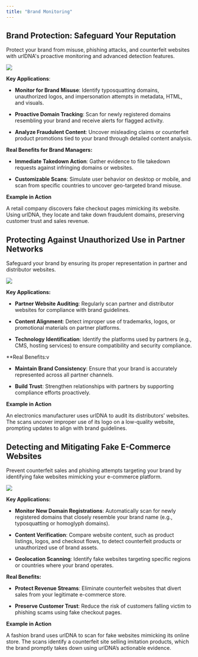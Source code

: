 ```yaml
---
title: "Brand Monitoring"
---
```


## Brand Protection: Safeguard Your Reputation

Protect your brand from misuse, phishing attacks, and counterfeit websites with urlDNA's proactive monitoring and advanced detection features.

![](/images/use-cases/brand-monitoring/brand-monitor.png)

**Key Applications**:

* **Monitor for Brand Misuse**: Identify typosquatting domains, unauthorized logos, and impersonation attempts in metadata, HTML, and visuals.

* **Proactive Domain Tracking**: Scan for newly registered domains resembling your brand and receive alerts for flagged activity.

* **Analyze Fraudulent Content**: Uncover misleading claims or counterfeit product promotions tied to your brand through detailed content analysis.

**Real Benefits for Brand Managers:**

* **Immediate Takedown Action**: Gather evidence to file takedown requests against infringing domains or websites.

* **Customizable Scans**: Simulate user behavior on desktop or mobile, and scan from specific countries to uncover geo-targeted brand misuse.

**Example in Action**

<Tip>
  A retail company discovers fake checkout pages mimicking its website. Using urlDNA, they locate and take down fraudulent domains, preserving customer trust and sales revenue.
</Tip>

## Protecting Against Unauthorized Use in Partner Networks

Safeguard your brand by ensuring its proper representation in partner and distributor websites.

![](/images/use-cases/brand-monitoring/mastercard.png)

**Key Applications:**

* **Partner Website Auditing**: Regularly scan partner and distributor websites for compliance with brand guidelines.

* **Content Alignment**: Detect improper use of trademarks, logos, or promotional materials on partner platforms.

* **Technology Identification**: Identify the platforms used by partners (e.g., CMS, hosting services) to ensure compatibility and security compliance.

\*\*Real Benefits:v

* **Maintain Brand Consistency**: Ensure that your brand is accurately represented across all partner channels.

* **Build Trust**: Strengthen relationships with partners by supporting compliance efforts proactively.

**Example in Action**

<Tip>
  An electronics manufacturer uses urlDNA to audit its distributors’ websites. The scans uncover improper use of its logo on a low-quality website, prompting updates to align with brand guidelines.
</Tip>

## Detecting and Mitigating Fake E-Commerce Websites

Prevent counterfeit sales and phishing attempts targeting your brand by identifying fake websites mimicking your e-commerce platform.

![](/images/use-cases/brand-monitoring/ecommerce.png)

**Key Applications:**

* **Monitor New Domain Registrations**: Automatically scan for newly registered domains that closely resemble your brand name (e.g., typosquatting or homoglyph domains).

* **Content Verification**: Compare website content, such as product listings, logos, and checkout flows, to detect counterfeit products or unauthorized use of brand assets.

* **Geolocation Scanning**: Identify fake websites targeting specific regions or countries where your brand operates.

**Real Benefits:**

* **Protect Revenue Streams**: Eliminate counterfeit websites that divert sales from your legitimate e-commerce store.

* **Preserve Customer Trust**: Reduce the risk of customers falling victim to phishing scams using fake checkout pages.

**Example in Action**

<Tip>
  A fashion brand uses urlDNA to scan for fake websites mimicking its online store. The scans identify a counterfeit site selling imitation products, which the brand promptly takes down using urlDNA’s actionable evidence.
</Tip>
